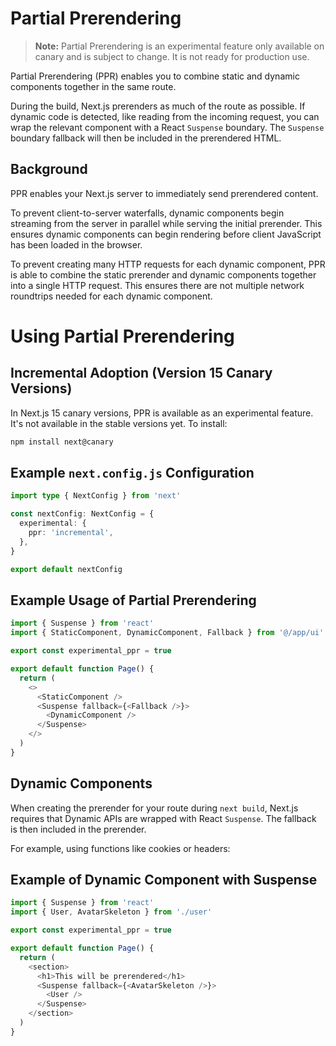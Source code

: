 # Partial Prerendering

> **Note:** Partial Prerendering is an experimental feature only available on canary and is subject to change. It is not ready for production use.

Partial Prerendering (PPR) enables you to combine static and dynamic components together in the same route.

During the build, Next.js prerenders as much of the route as possible. If dynamic code is detected, like reading from the incoming request, you can wrap the relevant component with a React `Suspense` boundary. The `Suspense` boundary fallback will then be included in the prerendered HTML.

## Background

PPR enables your Next.js server to immediately send prerendered content.

To prevent client-to-server waterfalls, dynamic components begin streaming from the server in parallel while serving the initial prerender. This ensures dynamic components can begin rendering before client JavaScript has been loaded in the browser.

To prevent creating many HTTP requests for each dynamic component, PPR is able to combine the static prerender and dynamic components together into a single HTTP request. This ensures there are not multiple network roundtrips needed for each dynamic component.

# Using Partial Prerendering

## Incremental Adoption (Version 15 Canary Versions)

In Next.js 15 canary versions, PPR is available as an experimental feature. It's not available in the stable versions yet. To install:

```bash
npm install next@canary
```

## Example `next.config.js` Configuration

```typescript
import type { NextConfig } from 'next'

const nextConfig: NextConfig = {
  experimental: {
    ppr: 'incremental',
  },
}

export default nextConfig
```
## Example Usage of Partial Prerendering

```typescript
import { Suspense } from 'react'
import { StaticComponent, DynamicComponent, Fallback } from '@/app/ui'

export const experimental_ppr = true

export default function Page() {
  return (
    <>
      <StaticComponent />
      <Suspense fallback={<Fallback />}>
        <DynamicComponent />
      </Suspense>
    </>
  )
}
```
## Dynamic Components

When creating the prerender for your route during `next build`, Next.js requires that Dynamic APIs are wrapped with React `Suspense`. The fallback is then included in the prerender.

For example, using functions like cookies or headers:

## Example of Dynamic Component with Suspense

```typescript
import { Suspense } from 'react'
import { User, AvatarSkeleton } from './user'

export const experimental_ppr = true

export default function Page() {
  return (
    <section>
      <h1>This will be prerendered</h1>
      <Suspense fallback={<AvatarSkeleton />}>
        <User />
      </Suspense>
    </section>
  )
}
```
